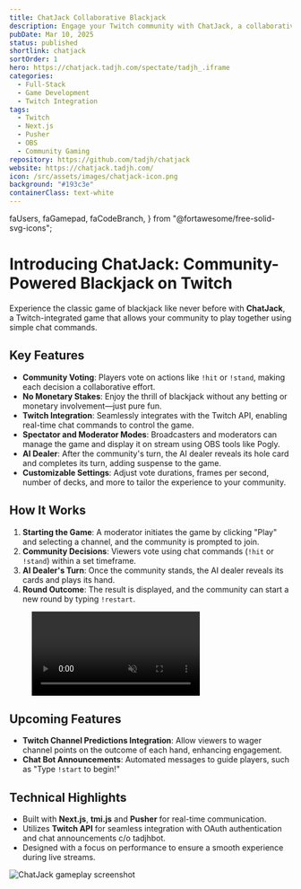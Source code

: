 ```yaml
---
title: ChatJack Collaborative Blackjack
description: Engage your Twitch community with ChatJack, a collaborative blackjack experience driven by chat commands. Play as a team, strategize together, and enjoy the thrill of the game without any monetary stakes.
pubDate: Mar 10, 2025
status: published
shortlink: chatjack
sortOrder: 1
hero: https://chatjack.tadjh.com/spectate/tadjh_.iframe
categories:
  - Full-Stack
  - Game Development
  - Twitch Integration
tags:
  - Twitch
  - Next.js
  - Pusher
  - OBS
  - Community Gaming
repository: https://github.com/tadjh/chatjack
website: https://chatjack.tadjh.com/
icon: /src/assets/images/chatjack-icon.png
background: "#193c3e"
containerClass: text-white
---
```


  faUsers,
  faGamepad,
  faCodeBranch,
} from "@fortawesome/free-solid-svg-icons";

# Introducing ChatJack: Community-Powered Blackjack on Twitch

Experience the classic game of blackjack like never before with **ChatJack**, a Twitch-integrated game that allows your community to play together using simple chat commands.

## Key Features

- **Community Voting**: Players vote on actions like `!hit` or `!stand`, making each decision a collaborative effort.
- **No Monetary Stakes**: Enjoy the thrill of blackjack without any betting or monetary involvement—just pure fun.
- **Twitch Integration**: Seamlessly integrates with the Twitch API, enabling real-time chat commands to control the game.
- **Spectator and Moderator Modes**: Broadcasters and moderators can manage the game and display it on stream using OBS tools like Pogly.
- **AI Dealer**: After the community's turn, the AI dealer reveals its hole card and completes its turn, adding suspense to the game.
- **Customizable Settings**: Adjust vote durations, frames per second, number of decks, and more to tailor the experience to your community.

## How It Works

1. **Starting the Game**: A moderator initiates the game by clicking "Play" and selecting a channel, and the community is prompted to join.
2. **Community Decisions**: Viewers vote using chat commands (`!hit` or `!stand`) within a set timeframe.
3. **AI Dealer's Turn**: Once the community stands, the AI dealer reveals its cards and plays its hand.
4. **Round Outcome**: The result is displayed, and the community can start a new round by typing `!restart`.

<figure>
  <Video autoplay muted loop class="animate-fadeInView" media={chatJackDemo} />
  <figcaption>
    Watch ChatJack in action as the community collaborates to beat the dealer.
  </figcaption>
</figure>

## Upcoming Features

- **Twitch Channel Predictions Integration**: Allow viewers to wager channel points on the outcome of each hand, enhancing engagement.
- **Chat Bot Announcements**: Automated messages to guide players, such as "Type `!start` to begin!"

## Technical Highlights

- Built with **Next.js**, **tmi.js** and **Pusher** for real-time communication.
- Utilizes **Twitch API** for seamless integration with OAuth authentication and chat announcements c/o tadjhbot.
- Designed with a focus on performance to ensure a smooth experience during live streams.

<Image
  src={chatJackScreenshot}
  alt="ChatJack gameplay screenshot"
  class="animate-fadeInView mx-auto max-w-96 shadow-2xl"
/>
